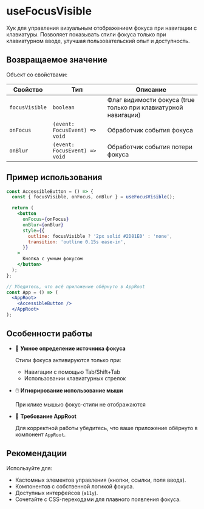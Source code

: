 <Overview>

# useFocusVisible

Хук для управления визуальным отображением фокуса при навигации с клавиатуры.
Позволяет показывать стили фокуса только при клавиатурном вводе, улучшая пользовательский опыт и доступность.

</Overview>

## Возвращаемое значение

Объект со свойствами:

| Свойство       | Тип                           | Описание                                                       |
| -------------- | ----------------------------- | -------------------------------------------------------------- |
| `focusVisible` | `boolean`                     | Флаг видимости фокуса (true только при клавиатурной навигации) |
| `onFocus`      | `(event: FocusEvent) => void` | Обработчик события фокуса                                      |
| `onBlur`       | `(event: FocusEvent) => void` | Обработчик события потери фокуса                               |

## Пример использования

```jsx
const AccessibleButton = () => {
  const { focusVisible, onFocus, onBlur } = useFocusVisible();

  return (
    <button
      onFocus={onFocus}
      onBlur={onBlur}
      style={{
        outline: focusVisible ? '2px solid #2D81E0' : 'none',
        transition: 'outline 0.15s ease-in',
      }}
    >
      Кнопка с умным фокусом
    </button>
  );
};

// Убедитесь, что всё приложение обёрнуто в AppRoot
const App = () => (
  <AppRoot>
    <AccessibleButton />
  </AppRoot>
);
```

## Особенности работы

- 🤖 **Умное определение источника фокуса**

  Стили фокуса активируются только при:

  - Навигации с помощью Tab/Shift+Tab
  - Использовании клавиатурных стрелок

- 🖱️ **Игнорирование использование мыши**

  При клике мышью фокус-стили не отображаются

- 🚨 **Требование AppRoot**

  Для корректной работы убедитесь, что ваше приложение обёрнуто в компонент `AppRoot`.

## Рекомендации

Используйте для:

- Кастомных элементов управления (кнопки, ссылки, поля ввода).
- Компонентов с собственной логикой фокуса.
- Доступных интерфейсов (`a11y`).
- Сочетайте с CSS-переходами для плавного появления фокуса.
